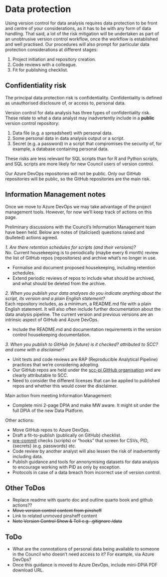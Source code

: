 # Data protection

Using version control for data analysis requires data protection to be front and centre of your considerations, as it has to be with any form of data handling. That said, a lot of the risk mitigation will be undertaken as part of an unobtrusive version control workflow, once the workflow is established and well practised. Our procedures will also prompt for particular data protection considerations at different stages:

1.  Project initiation and repository creation.\
2.  Code reviews with a colleague.\
3.  Fit for publishing checklist.

## Confidentiality risk

The principal data protection risk is confidentiality. Confidentiality is defined as unauthorised disclosure of, or access to, personal data.

Version control for data analysis has three types of confidentiality risk. These relate to what a data analyst may inadvertently include in a **public** version control repository:

1.  Data file (e.g. a spreadsheet) with personal data.\
2.  Some personal data in data analysis output or a script.\
3.  Secret (e.g. a password) in a script that compromises the security of, for example, a database containing personal data.

These risks are less relevant for SQL scripts than for R and Python scripts, and SQL scripts are more likely for new Council users of version control.

Our Azure DevOps repositories will not be public. Only our GitHub repositories will be public, so the GitHub repositories are the main risk.

## Information Management notes

Once we move to Azure DevOps we may take advantage of the project management tools. However, for now we'll keep track of actions on this page.

Preliminary discussions with the Council's Information Management team have been held. Below are notes of (italicised) questions raised and (bulleted) actions agreed.

*1. Are there retention schedules for scripts (and their versions)?*\
No. Current housekeeping is to periodically (maybe every 6 month) review the list of GitHub repos (repositories) and archive what's no longer in use.

-   Formalise and document proposed housekeeping, including retention schedules.\
-   Extend periodic reviews of repos to include what should be archived, and what should be deleted from the archive.

*2. When you publish your data analyses do you indicate anything about the script, its version and a plain English statement?*\
Each repository includes, as a minimum, a README.md file with a plain English statement. It will also often include further documentation about the data analysis pipeline. The current version and previous versions are an intrinsic aspect of GitHub and Azure DevOps.

-   Include the README.md and documentation requirements in the version control housekeeping documentation.

*3. When you publish to GitHub (in future) is it checked? attributed to SCC? and come with a disclaimer?*

-   Unit tests and code reviews are RAP (Reproducible Analytical Pipeline) practices that we're considering adopting.\
-   Our GitHub repos are held under the [scc-pi GitHub organisation](https://github.com/scc-pi) and are clearly attributable to SCC.\
-   Need to consider the different licenses that can be applied to published repos and whether this would cover the disclaimer.

Main action from meeting Information Management:

-   Complete mini 2-page DPIA and make MW aware. It might sit under the full DPIA of the new Data Platform.

Other actions:

-   Move GitHub repos to Azure DevOps.\
-   Draft a fit-to-publish (publically on GitHub) checklist.\
-   [pre-commit](https://pre-commit.com/) checks (scripts) or "hooks" that screen for CSVs, PID, {secrets} (e.g. passwords) etc.\
-   Code review by another analyst will also lessen the risk of inadvertently including data.\
-   Publish guidance and tools for annonymising datasets for data analysis to encourage working with PID as only by exception.\
-   Protocols in case of a data breach from incorrect use of version control.

## Other ToDos

-   Replace readme with quarto doc and outline quarto book and github actions??
-   ~~Move version control content from pinsheff~~  
-   Link to related unmoved pinsheff content  
-   ~~Note Version Control Show & Tell e.g. .gitignore /data~~  

## ToDo

-   What are the connotations of personal data being available to someone in the Council who doesn't need access to it? For example, via Azure DevOps?\
-   Once this guidance is moved to Azure DevOps, include mini-DPIA PDF download URL.
